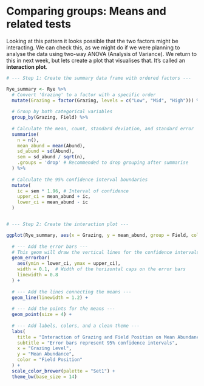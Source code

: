 # Comparing groups: Means and related tests

Looking at this pattern it looks possible that the two factors might be interacting. We can check this, as we might do if we were planning to analyse the data using two-way ANOVA (Analysis of Variance). We return to this in next week, but lets create a plot that visualises that. It's called an **interaction plot**.

```r
# --- Step 1: Create the summary data frame with ordered factors ---

Rye_summary <- Rye %>%
  # Convert 'Grazing' to a factor with a specific order
  mutate(Grazing = factor(Grazing, levels = c("Low", "Mid", "High"))) %>%
  
  # Group by both categorical variables
  group_by(Grazing, Field) %>%
  
  # Calculate the mean, count, standard deviation, and standard error
  summarise(
    n = n(),
    mean_abund = mean(Abund),
    sd_abund = sd(Abund),
    sem = sd_abund / sqrt(n),
    .groups = 'drop' # Recommended to drop grouping after summarise
  ) %>%
  
  # Calculate the 95% confidence interval boundaries
  mutate(
    ic = sem * 1.96, # Interval of confidence
    upper_ci = mean_abund + ic,
    lower_ci = mean_abund - ic
  )


# --- Step 2: Create the interaction plot ---

ggplot(Rye_summary, aes(x = Grazing, y = mean_abund, group = Field, color = Field)) +
  
  # --- Add the error bars ---
  # This geom will draw the vertical lines for the confidence intervals
  geom_errorbar(
    aes(ymin = lower_ci, ymax = upper_ci),
    width = 0.1,  # Width of the horizontal caps on the error bars
    linewidth = 0.8
  ) +
  
  # --- Add the lines connecting the means ---
  geom_line(linewidth = 1.2) +
  
  # --- Add the points for the means ---
  geom_point(size = 4) +
  
  # --- Add labels, colors, and a clean theme ---
  labs(
    title = "Interaction of Grazing and Field Position on Mean Abundance",
    subtitle = "Error bars represent 95% confidence intervals",
    x = "Grazing Level",
    y = "Mean Abundance",
    color = "Field Position"
  ) +
  scale_color_brewer(palette = "Set1") +
  theme_bw(base_size = 14)
```
